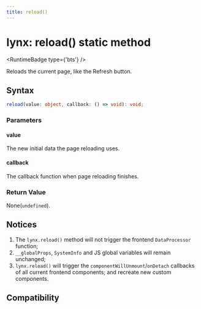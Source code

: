 ```yaml
---
title: reload()
---
```



# lynx: reload() static method

<RuntimeBadge type={'bts'} />

Reloads the current page, like the Refresh button.

## Syntax

```ts
reload(value: object, callback: () => void): void;
```

### Parameters

#### value

The new initial data the page reloading uses.

#### callback

The callback function when page reloading finishes.

### Return Value

None(`undefined`).

## Notices

1. The `lynx.reload()` method will not trigger the frontend `DataProcessor` function;
2. `__globalProps`, `SystemInfo` and JS global variables will remain unchanged;
3. `lynx.reload()` will trigger the `componentWillUnmount`/`onDetach` callbacks of all current frontend components; and recreate new custom components.

## Compatibility


<LegacyCompatTable metadata="lynx-api/lynx/reload" />
